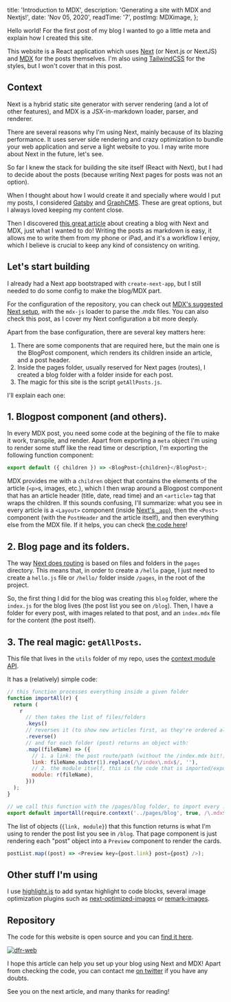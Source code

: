 
  title: 'Introduction to MDX',
  description: 'Generating a site with MDX and Nextjs!',
  date: 'Nov 05, 2020',
  readTime: '7',
  postImg: MDXimage,
};


Hello world! For the first post of my blog I wanted to go a little meta and explain how I created this site.

This website is a React application which uses [Next](https://nextjs.org) (or Next.js or NextJS) and [MDX](https://mdxjs.com) for the posts themselves. I'm also using [TailwindCSS](https://tailwindcss.com) for the styles, but I won't cover that in this post.

## Context

Next is a hybrid static site generator with server rendering (and a lot of other features), and MDX is a JSX-in-markdown loader, parser, and renderer.

There are several reasons why I'm using Next, mainly because of its blazing performance. It uses server side rendering and crazy optimization to bundle your web application and serve a light website to you. I may write more about Next in the future, let's see.

So far I knew the stack for building the site itself (React with Next), but I had to decide about the posts (because writing Next pages for posts was not an option).

When I thought about how I would create it and specially where would I put my posts, I considered [Gatsby](https://www.gatsbyjs.com) and [GraphCMS](https://graphcms.com). These are great options, but I always loved keeping my content close.

Then I discovered [this great article](https://www.smashingmagazine.com/2020/09/build-blog-nextjs-mdx) about creating a blog with Next and MDX, just what I wanted to do! Writing the posts as markdown is easy, it allows me to <Link href="/blog/2020-11-14-posting-ios">write them from my phone or iPad</Link>, and it's a workflow I enjoy, which I believe is crucial to keep any kind of consistency on writing.

## Let's start building

I already had a Next app bootstraped with `create-next-app`, but I still needed to do some config to make the blog/MDX part.

For the configuration of the repository, you can check out [MDX's suggested Next setup](https://mdxjs.com/getting-started/next), with the `mdx-js` loader to parse the .mdx files. You can also check <Link href="/blog/2020-11-07-bundle-analyzer">this post</Link>, as I cover my Next configuration a bit more deeply.

Apart from the base configuration, there are several key matters here:

1. There are some components that are required here, but the main one is the BlogPost component, which renders its children inside an article, and a post header.
2. Inside the pages folder, usually reserved for Next pages (routes), I created a blog folder with a folder inside for each post.
3. The magic for this site is the script `getAllPosts.js`.

I'll explain each one:

## 1. Blogpost component (and others).

In every MDX post, you need some code at the begining of the file to make it work, transpile, and render. Apart from exporting a `meta` object I'm using to render some stuff like the read time or description, I'm exporting the following function component:

```javascript
export default ({ children }) => <BlogPost>{children}</BlogPost>;
```

MDX provides me with a `children` object that contains the elements of the article (`<p>`s, images, etc.), which I then wrap around a Blogpost component that has an article header (title, date, read time) and an `<article>` tag that wraps the children. If this sounds confusing, I'll summarize: what you see in every article is a `<Layout>` component (inside [Next's `_app`](https://nextjs.org/docs/advanced-features/custom-app)), then the `<Post>` component (with the `PostHeader` and the article itself), and then everything else from the MDX file. If it helps, you can check [the code here](https://github.com/blayhem/dfr-web/blob/main/components/post/index.js)!

## 2. Blog page and its folders.

The way [Next does routing](https://nextjs.org/docs/routing/introduction) is based on files and folders in the `pages` directory. This means that, in order to create a `/hello` page, I just need to create a `hello.js` file or `/hello/` folder inside `/pages`, in the root of the project.

So, the first thing I did for the blog was creating this `blog` folder, where the `index.js` for the blog lives (the post list you see on <Link href="/blog">`/blog`</Link>). Then, I have a folder for every post, with images related to that post, and an `index.mdx` file for the content (the post itself).

## 3. The real magic: `getAllPosts`.

This file that lives in the `utils` folder of my repo, uses the [context module API](https://webpack.js.org/guides/dependency-management/#context-module-api).

It has a (relatively) simple code:

```javascript
// this function processes everything inside a given folder
function importAll(r) {
  return (
    r
      // then takes the list of files/folders
      .keys()
      // reverses it (to show new articles first, as they're ordered alphabetically)
      .reverse()
      // and for each folder (post) returns an object with:
      .map((fileName) => ({
        // 1. a link: the post route/path (without the /index.mdx bit!)
        link: fileName.substr(1).replace(/\/index\.mdx$/, ''),
        // 2. the module itself, this is the code that is imported/exported
        module: r(fileName),
      }))
  );
}

// we call this function with the /pages/blog folder, to import every .mdx inside.
export default importAll(require.context('../pages/blog', true, /\.mdx$/));
```

The list of objects (`{link, module}`) that this function returns is what I'm using to render the post list you see in `/blog`. That page component is just rendering each "post" object into a `Preview` component to render the cards.

```javascript
postList.map((post) => <Preview key={post.link} post={post} />);
```

## Other stuff I'm using

I use [highlight.js](https://github.com/highlightjs/highlight.js) to add syntax highlight to code blocks, several image optimization plugins such as [next-optimized-images](https://github.com/cyrilwanner/next-optimized-images) or [remark-images](https://github.com/remarkjs/remark-images).

## Repository

The code for this website is open source and you can [find it here](https://github.com/blayhem/dfr-web).

[![dfr-web](https://github-readme-stats.vercel.app/api/pin/?username=blayhem&repo=dfr-web&bg_color=020204&title_color=FFC700&text_color=f9fafb)](https://github.com/blayhem/dfr-web)

I hope this article can help you set up your blog using Next and MDX! Apart from checking the code, you can contact me [on twitter](https://twitter.com/blayhem) if you have any doubts.

See you on the next article, and many thanks for reading!
